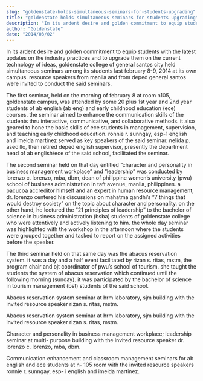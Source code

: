 ```yaml
---
slug: "goldenstate-holds-simultaneous-seminars-for-students-upgrading"
title: "goldenstate holds simultaneous seminars for students upgrading"
description: "In its ardent desire and golden commitment to equip students with the latest updates on..."
author: "Goldenstate"
date: "2014/03/02"
---
```


In its ardent desire and golden commitment to equip students with the latest updates on the industry practices and to upgrade them on the current technology of ideas, goldenstate college of general santos city held simultaneous seminars among its students last february 8-9, 2014 at its own campus. resource speakers from manila and from deped general santos were invited to conduct the said seminars.

The first seminar, held on the morning of february 8 at room n105, goldenstate campus, was attended by some 20 plus 1st year and 2nd year students of ab english (ab eng) and early childhood education (ece) courses. the seminar aimed to enhance the communication skills of the students thru interactive, communicative, and collaborative methods. it also geared to hone the basic skills of ece students in management, supervision, and teaching early childhood education. ronnie r. sunngay, esp-1 english and imelda martinez served as key speakers of the said seminar. nelida p. asedillo, then retired deped english supervisor, presently the department head of ab english/ece of the said school, facilitated the seminar.

The second seminar held on that day entitled “character and personality in business management workplace” and “leadership” was conducted by lorenzo c. lorenzo, mba, dbm, dean of philippine women’s university (pwu) school of business administration in taft avenue, manila, philippines. a pacucoa accreditor himself and an expert in human resource management, dr. lorenzo centered his discussions on mahatma gandhi’s “7 things that would destroy society” on the topic about character and personality. on the other hand, he lectured the “21 principles of leadership” to the bachelor of science in business administration (bsba) students of goldenstate college who were attentively and actively listening to him. the whole day seminar was highlighted with the workshop in the afternoon where the students were grouped together and tasked to report on the assigned activities before the speaker.

The third seminar held on that same day was the abacus reservation system. it was a day and a half event facilitated by rizan s. ritas, mstm, the program chair and ojt coordinator of pwu’s school of tourism. she taught the students the system of abacus reservation which continued until the following morning (sunday). it was participated by the bachelor of science in tourism management (bst) students of the said school.

Abacus reservation system seminar at hrm laboratory, sjm building with the invited resource speaker rizan s. ritas, mstm.

Abacus reservation system seminar at hrm laboratory, sjm building with the invited resource speaker rizan s. ritas, mstm.

Character and personality in business management workplace; leadership seminar at multi- purpose building with the invited resource speaker dr. lorenzo c. lorenzo, mba, dbm.

Communication enhancement and classroom management seminars for ab english and ece students at n- 105 room with the invited resource speakers ronnie r. sunngay, esp- i english and imelda martinez.